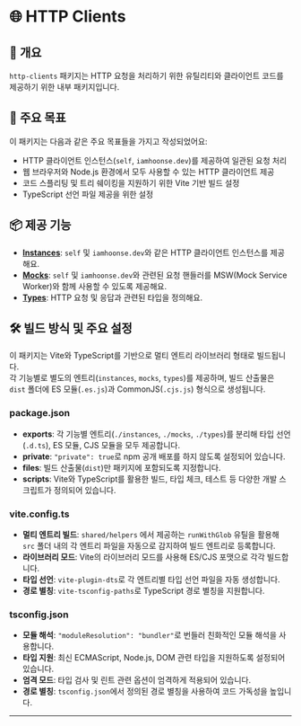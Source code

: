 # 🌐 HTTP Clients

## 📖 개요

`http-clients` 패키지는 HTTP 요청을 처리하기 위한 유틸리티와 클라이언트 코드를 제공하기 위한 내부 패키지입니다.

## 🎯 주요 목표

이 패키지는 다음과 같은 주요 목표들을 가지고 작성되었어요:

- HTTP 클라이언트 인스턴스(`self`, `iamhoonse.dev`)를 제공하여 일관된 요청 처리
- 웹 브라우저와 Node.js 환경에서 모두 사용할 수 있는 HTTP 클라이언트 제공
- 코드 스플리팅 및 트리 쉐이킹을 지원하기 위한 Vite 기반 빌드 설정
- TypeScript 선언 파일 제공을 위한 설정

## 📦 제공 기능

- **[Instances](src/instances)**: `self` 및 `iamhoonse.dev`와 같은 HTTP 클라이언트 인스턴스를 제공해요.
- **[Mocks](src/mocks)**: `self` 및 `iamhoonse.dev`와 관련된 요청 핸들러를 MSW(Mock Service Worker)와 함께 사용할 수 있도록 제공해요.
- **[Types](src/types)**: HTTP 요청 및 응답과 관련된 타입을 정의해요.

## 🛠️ 빌드 방식 및 주요 설정

이 패키지는 Vite와 TypeScript를 기반으로 멀티 엔트리 라이브러리 형태로 빌드됩니다.  
각 기능별로 별도의 엔트리(`instances`, `mocks`, `types`)를 제공하며, 빌드 산출물은 `dist` 폴더에 ES 모듈(`.es.js`)과 CommonJS(`.cjs.js`) 형식으로 생성됩니다.

### package.json

- **exports**: 각 기능별 엔트리(`./instances`, `./mocks`, `./types`)를 분리해 타입 선언(`.d.ts`), ES 모듈, CJS 모듈을 모두 제공합니다.
- **private**: `"private": true`로 npm 공개 배포를 하지 않도록 설정되어 있습니다.
- **files**: 빌드 산출물(`dist`)만 패키지에 포함되도록 지정합니다.
- **scripts**: Vite와 TypeScript를 활용한 빌드, 타입 체크, 테스트 등 다양한 개발 스크립트가 정의되어 있습니다.

### vite.config.ts

- **멀티 엔트리 빌드**: `shared/helpers` 에서 제공하는 `runWithGlob` 유틸을 활용해 `src` 폴더 내의 각 엔트리 파일을 자동으로 감지하여 빌드 엔트리로 등록합니다.
- **라이브러리 모드**: Vite의 라이브러리 모드를 사용해 ES/CJS 포맷으로 각각 빌드합니다.
- **타입 선언**: `vite-plugin-dts`로 각 엔트리별 타입 선언 파일을 자동 생성합니다.
- **경로 별칭**: `vite-tsconfig-paths`로 TypeScript 경로 별칭을 지원합니다.

### tsconfig.json

- **모듈 해석**: `"moduleResolution": "bundler"`로 번들러 친화적인 모듈 해석을 사용합니다.
- **타입 지원**: 최신 ECMAScript, Node.js, DOM 관련 타입을 지원하도록 설정되어 있습니다.
- **엄격 모드**: 타입 검사 및 린트 관련 옵션이 엄격하게 적용되어 있습니다.
- **경로 별칭**: `tsconfig.json`에서 정의된 경로 별칭을 사용하여 코드 가독성을 높입니다.

---
